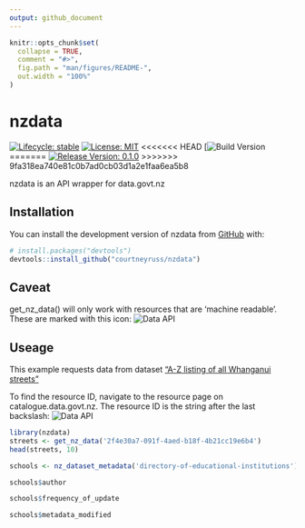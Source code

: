 ```yaml
---
output: github_document
---
```


<!-- README.md is generated from README.Rmd. Please edit that file -->

```r
knitr::opts_chunk$set(
  collapse = TRUE,
  comment = "#>",
  fig.path = "man/figures/README-",
  out.width = "100%"
)
```

# nzdata

<!-- badges: start -->
[![Lifecycle: stable](https://img.shields.io/badge/lifecycle-stable-brightgreen.svg)](https://lifecycle.r-lib.org/articles/stages.html#stable)
[![License: MIT](https://img.shields.io/badge/License-MIT-yellow.svg)](https://opensource.org/licenses/MIT)
<<<<<<< HEAD
[![Build Version](https://img.shields.io/github/v/release/courtneyruss/nzdata)
<!-- badges: end -->
=======
[![Release
Version: 0.1.0](https://img.shields.io/github/v/release/courtneyruss/nzdata)](https://github.com/courtneyruss/nzdata/releases/tag/0.1.0)<!-- badges: end -->
>>>>>>> 9fa318ea740e81c0b7ad0cb03d1a2e1faa6ea5b8

nzdata is an API wrapper for data.govt.nz

## Installation

You can install the development version of nzdata from [GitHub](https://github.com/) with:

``` r
# install.packages("devtools")
devtools::install_github("courtneyruss/nzdata")
```
## Caveat
get_nz_data() will only work with resources that are 'machine readable'. These are marked with this icon: 
![Data API](images/data_api.png)

## Useage

This example requests data from dataset ["A-Z listing of all Whanganui streets"](https://catalogue.data.govt.nz/dataset/whanganui-streets-a-z/resource/2f4e30a7-091f-4aed-b18f-4b21cc19e6b4)

To find the resource ID, navigate to the resource page on catalogue.data.govt.nz. The resource ID is the string after the last backslash:
![Data API](images/path.png)

```r
library(nzdata)
streets <- get_nz_data('2f4e30a7-091f-4aed-b18f-4b21cc19e6b4')
head(streets, 10)

schools <- nz_dataset_metadata('directory-of-educational-institutions')

schools$author

schools$frequency_of_update

schools$metadata_modified

```

